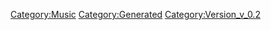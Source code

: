 {{Music
 |Name=ヴァージンストーリー
 |ID=121
 |Cov=122
 |Cd=26
 |Nam=59
 |Div=59
 |Ma=1
 |SerieId=3
 |SerieLogoId=3
 |WavId=122
 |VariationId=0
 |Dsc=59
 |Strt=10
 |ValkyrieBattle=1
 |ValkyrieIntro=9998
 |ValkyrieIntroSky=9999
 |DivaSolo=0
 |DivaMulti=2
 |Exp=1
 |OfficialName=ヴァージンストーリー
 |VocalName=Fire Bomber
 |Description=作品：マクロス7<br /><br />歌手：Fire Bomber<br /><br />作詞：K.INOJO<br />作曲：COZZI
 |StoryTitle=「Fire Bomberはちゃんとここにいる！」
 |StoryDesc=かつてプロトデビルンを撃退し、マクロス7船団を<br />救った伝説のロックバンド、Fire Bomber。その後の<br />活動は不明な点が多く、幻の存在とさえ噂されていた。<br /><br />そんな中、Fire Bomberの新曲がリリースされたという<br />衝撃のニュースが銀河ネットワークを駆け巡ったのだ。
 |BuyURL=http://recochoku.jp/song/S21527072/single?ds=33378781
 |BannerId=2
 |AnmStoreURL=https://anime.dmkt-sp.jp/animestore/ci_pc?workId=20597
}}
[[Category:Music]]
[[Category:Generated]]
[[Category:Version_v_0.2]]
